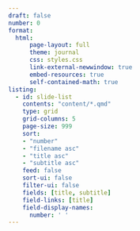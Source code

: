 ```yaml
---
draft: false
number: 0
format:
  html:
      page-layout: full
      theme: journal
      css: styles.css
      link-external-newwindow: true
      embed-resources: true
      self-contained-math: true
listing:
  - id: slide-list
    contents: "content/*.qmd"
    type: grid
    grid-columns: 5
    page-size: 999
    sort:
    - "number"
    - "filename asc"
    - "title asc"
    - "subtitle asc"
    feed: false
    sort-ui: false
    filter-ui: false
    fields: [title, subtitle]
    field-links: [title]
    field-display-names:
      number: ' '
---
```


::: {#slide-list}
:::
